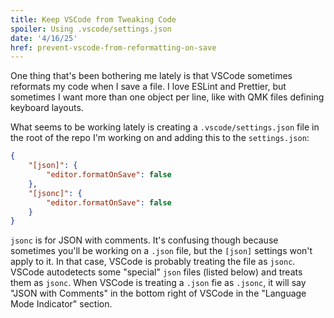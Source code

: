 ```yaml
---
title: Keep VSCode from Tweaking Code
spoiler: Using .vscode/settings.json
date: '4/16/25'
href: prevent-vscode-from-reformatting-on-save
---
```


One thing that's been bothering me lately is that VSCode sometimes reformats my code when I save a file. I love ESLint and Prettier, but sometimes I want more than one object per line, like with QMK files defining keyboard layouts.

What seems to be working lately is creating a `.vscode/settings.json` file in the root of the repo I'm working on and adding this to the `settings.json`:

```json
{
    "[json]": {
        "editor.formatOnSave": false
    },
    "[jsonc]": {
        "editor.formatOnSave": false
    }
}
```

`jsonc` is for JSON with comments. It's confusing though because sometimes you'll be working on a `.json` file, but the `[json]` settings won't apply to it. In that case, VSCode is probably treating the file as `jsonc`. VSCode autodetects some "special" `json` files (listed below) and treats them as `jsonc`. When VSCode is treating a `.json` fie as `.jsonc`, it will say "JSON with Comments" in the bottom right of VSCode in the "Language Mode Indicator" section.